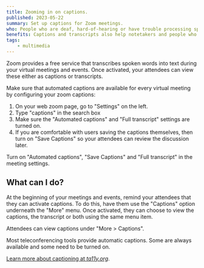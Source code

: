 ```yaml
---
title: Zooming in on captions.
published: 2023-05-22
summary: Set up captions for Zoom meetings.
who: People who are deaf, hard-of-hearing or have trouble processing spoken words. 
benefits: Captions and transcripts also help notetakers and people who are distracted.
tags:
    - multimedia
---
```




Zoom provides a free service that transcribes spoken words into text during your virtual meetings and events. Once activated, your attendees can view these either as captions or transcripts.

Make sure that automated captions are available for every virtual meeting by configuring your zoom captions:
1. On your web zoom page, go to "Settings" on the left.
2. Type "captions" in the search box
3. Make sure the "Automated captions" and "Full transcript" settings are turned on. 
4. If you are comfortable with users saving the captions themselves, then turn on "Save Captions" so your attendees can review the discussion later. 

<ImageFigure src={settingsImg} class="my-3 text-center" imageClass="w-100 bg-white" alt="Screenshot of Zoom with 'Automated captions', 'Save Captions', and 'Full transcript' turned on.">
    <Fragment slot="caption">Turn on "Automated captions", "Save Captions" and "Full transcript" in the meeting settings.</Fragment>
</ImageFigure>

## What can I do?

At the beginning of your meetings and events, remind your attendees that they can activate captions. To do this, have them use the "Captions" option underneath the "More" menu. Once activated, they can choose to view the captions, the transcript or both using the same menu item.

<ImageFigure src={moreImg} class="my-3 w-100 text-center" imageClass="d-block mx-auto bg-white" alt="The 'More' Menu in Zoom, highlighting the 'Captions' option.">
    <Fragment slot="caption">Attendees can view captions under "More > Captions".</Fragment>
</ImageFigure>

Most teleconferencing tools provide automatic captions. Some are always available and some need to be turned on.

[Learn more about captioning at *ta11y.org*](https://www.ta11y.org/learning/topic?key=media.captioning).
